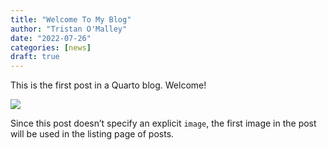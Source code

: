```yaml
---
title: "Welcome To My Blog"
author: "Tristan O'Malley"
date: "2022-07-26"
categories: [news]
draft: true
---
```


This is the first post in a Quarto blog. Welcome!

![](thumbnail.jpg)

Since this post doesn't specify an explicit `image`, the first image in the post will be used in the listing page of posts.
